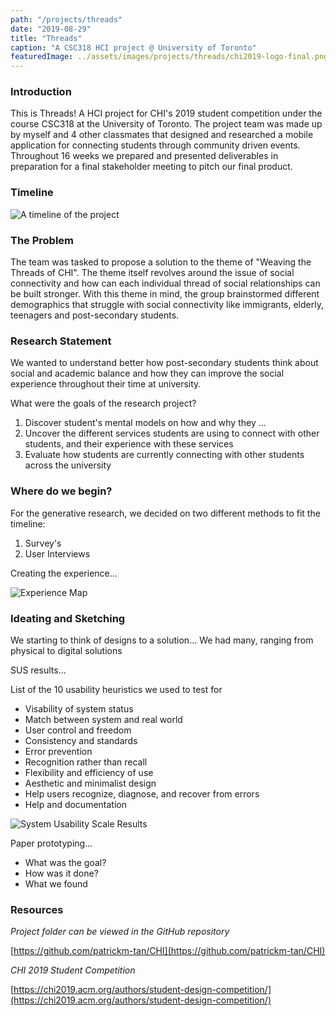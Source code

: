 ```yaml
---
path: "/projects/threads"
date: "2019-08-29"
title: "Threads"
caption: "A CSC318 HCI project @ University of Toronto"
featuredImage: ../assets/images/projects/threads/chi2019-logo-final.png
---
```


### Introduction

This is Threads! A HCI project for CHI's 2019 student competition under the course CSC318 at the University of Toronto. The project team was made up by myself and 4 other classmates that designed and researched a mobile application for connecting students through community driven events. Throughout 16 weeks we prepared and presented deliverables in preparation for a final stakeholder meeting to pitch our final product.

### Timeline

![A timeline of the project](../assets/images/projects/threads/timeline.png)

### The Problem

The team was tasked to propose a solution to the theme of "Weaving the Threads of CHI". The theme itself revolves around the issue of social connectivity and how can each individual thread of social relationships can be built stronger. With this theme in mind, the group brainstormed different demographics that struggle with social connectivity like immigrants, elderly, teenagers and post-secondary students. 

### Research Statement

We wanted to understand better how post-secondary students think about social and academic balance and how they can improve the social experience throughout their time at university.

What were the goals of the research project?

1. Discover student's mental models on how and why they ...
2. Uncover the different services students are using to connect with other students, and their experience with these services
3. Evaluate how students are currently connecting with other students across the university

### Where do we begin?

For the generative research, we decided on two different methods to fit the timeline:

1. Survey's
2. User Interviews


Creating the experience...

![Experience Map](../assets/images/projects/threads/map.png)

### Ideating and Sketching

We starting to think of designs to a solution...
We had many, ranging from physical to digital solutions

SUS results...

List of the 10 usability heuristics we used to test for
- Visability of system status
- Match between system and real world
- User control and freedom
- Consistency and standards
- Error prevention
- Recognition rather than recall
- Flexibility and efficiency of use
- Aesthetic and minimalist design
- Help users recognize, diagnose, and recover from errors
- Help and documentation

![System Usability Scale Results](../assets/images/threads/bump/sus.png)

Paper prototyping...
- What was the goal?
- How was it done?
- What we found

### Resources

_Project folder can be viewed in the GitHub repository_

[https://github.com/patrickm-tan/CHI](https://github.com/patrickm-tan/CHI)

_CHI 2019 Student Competition_

[https://chi2019.acm.org/authors/student-design-competition/](https://chi2019.acm.org/authors/student-design-competition/)